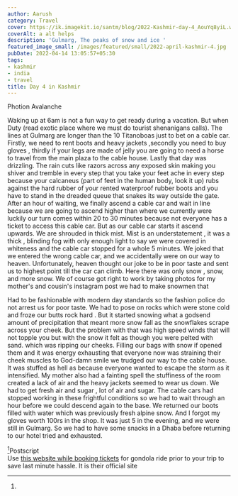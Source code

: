 ```yaml
---
author: Aarush
category: Travel
cover: https://ik.imagekit.io/santm/blog/2022-Kashmir-day-4_AouYq8yiL.webp
coverAlt: a alt helps
description: 'Gulmarg, The peaks of snow and ice '
featured_image_small: /images/featured/small/2022-april-kashmir-4.jpg
pubDate: 2022-04-14 13:05:57+05:30
tags:
- kashmir
- india
- travel
title: Day 4 in Kashmir
---
```


Photion Avalanche    

Waking up at 6am is not a fun way to get ready during a vacation. But when Duty (read exotic place where we must do tourist shenanigans  calls). The lines at Gulmarg are longer than the 10 Titanoboas just to bet on a cable car. Firstly, we need to rent boots and heavy jackets ,secondly you need to buy gloves , thirdly if your legs are made of jelly you are going to  need a horse to travel from the main plaza to the cable house. Lastly that day was drizzling. The rain cuts like razors across any exposed skin making you shiver and tremble  in every step that you take your feet ache in every step because your calcaneus (part of feet in the human body, look it up) rubs against the hard rubber of your rented waterproof rubber boots and you have to stand in the dreaded queue that snakes its way outside the gate. After an hour of waiting, we finally ascend a cable car and wait in line because we are going to ascend higher  than where we currently were luckily our turn comes within 20 to 30 minutes because not everyone has a ticket to access this cable car. But as our cable car starts it ascend upwards. We are shrouded in thick mist. Mist is an understatement , it was a thick , blinding fog with only enough light to say we were covered in whiteness and the cable car stopped for a whole 5 minutes. We joked that we entered the wrong cable car, and we accidentally were on our way to heaven. Unfortunately, heaven thought our joke to be in poor taste  and sent us to highest point till the car can climb. Here there was only snow , snow, and more snow. We of course got right to work by taking photos for my mother's and cousin's instagram post we had to make snowmen that    


Had to be fashionable with modern day standards so the fashion police do not arrest us for poor taste. We had to pose on rocks which were stone cold and froze our butts rock hard . But it started snowing what a godsend amount of precipitation that meant more snow fall as the snowflakes scrape across your cheek. But the problem with that was high speed winds that will not topple you but with the snow it felt as though you were pelted with sand. which was ripping our cheeks. Filling our bags with snow if opened them and it was energy exhausting that everyone now was straining their cheek muscles to God-damn smile we trudged our way to the cable house. It was stuffed as hell as because everyone wanted to escape the storm as it intensified. My mother also had a fainting spell the stuffiness of the room created a lack of air and the heavy jackets seemed to  wear us down. We had to get fresh air and sugar , lot of air and sugar. The cable cars had stopped working in  these frightful conditions so we had to wait through an hour before we could descend again to the base. We returned our boots filled with water which was previously fresh alpine snow. And I forgot my gloves worth 100rs in the shop. It was just  5 in the evening, and we were still in Gulmarg. So we had to have some snacks in a Dhaba before returning to our hotel  tried and exhausted.

[^1]Postscript   
Use [this website while booking tickets](www.jammukashmircablecar.com/) for gondola ride prior to your trip to save last minute hassle. It is their official site 

[^1]: